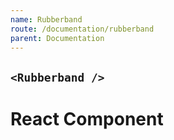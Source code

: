 ```yaml
---
name: Rubberband
route: /documentation/rubberband
parent: Documentation
---
```



## `<Rubberband />`

<Playground>
  <Rubberband>
    <div
      style={{
        maxWidth: 300,
        boxShadow: "rgba(0, 0, 0, 0.2) 0px 0px 10px",
        backgroundColor: "white",
        textAlign: "center",
        borderRadius: 4,
        padding: 8,
        marginTop: 8,
        width: 300
      }}
    >
      <h1>React Component</h1>
    </div>
  </Rubberband>
</Playground>
